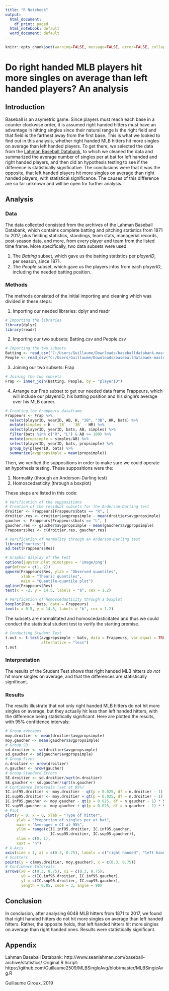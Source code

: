 ---
title: "R Notebook"
output:
  html_document:
    df_print: paged
  html_notebook: default
  word_document: default
---

```{r global_options, include=FALSE}
knitr::opts_chunk$set(warning=FALSE, message=FALSE, error=FALSE, collapse=TRUE)
```
# Do right handed MLB players hit more singles on average than left handed players? An analysis
## Introduction
Baseball is an asymetric game. Since players must reach each base in a counter clockwise order, it is assumed right handed hitters must have an advantage in hitting singles since their natural range is the right field and that field is the farthest away from the first base. This is what we looked to find out in this analysis, whether right handed MLB hitters hit more singles on average than left handed players. To get there, we selected the data from the [Lahman Baseball Databank](http://www.seanlahman.com/baseball-archive/statistics/), to which we cleaned the data and summarized the average number of singles per at bat for left handed and right handed players, and then did an hypothesis testing to see if the difference is statistically significative. The conclusions were that it was the opposite, that left handed players hit more singles on average than right handed players, with statistical significance. The causes of this difference are so far unknown and will be open for further analysis.

## Analysis
### Data
The data collected consisted from the archives of the Lahman Baseball Databank, which contains complete batting and pitching statistics from 1871 to 2017, plus fielding statistics, standings, team stats, managerial records, post-season data, and more, from every player and team from the listed time frame. More specifically, two data subsets were used:

 1. The *Batting* subset, which gave us the batting statistics per *playerID*, per season, since 1871.
 2. The *People* subset, which gave us the players infos from each *playerID*, including the needed batting position.

### Methods
The methods consisted of the initial importing and cleaning which was divided in these steps:

 1. Importing our needed libraries: dplyr and readr
```{r, results='markup', message=FALSE, error=FALSE, warning=FALSE}
# Importing the libraries
library(dplyr)
library(readr)
```

 2. Importing our two subsets: Batting.csv and People.csv
```{r, results='markup', message=FALSE, error=FALSE, warning=FALSE}
# Importing the two subsets
Batting <- read_csv("C:/Users/Guillaume/Downloads/baseballdatabank-master_2018-03-28/baseballdatabank-master/core/Batting.csv")
People <- read_csv("C:/Users/Guillaume/Downloads/baseballdatabank-master_2018-03-28/baseballdatabank-master/core/People.csv")
```
 
 3. Joining our two subsets: Frap
```{r, results='markup', message=FALSE, error=FALSE, warning=FALSE}
# Joining the two subsets
Frap <- inner_join(Batting, People, by = "playerID")
```
 
 4. Arrange our Frap subset to get our needed data frame Frappeurs, which will include our playersID, his batting position and his single's average over his MLB career.
```{r, results='markup', message=FALSE, error=FALSE, warning=FALSE}
# Creating the Frappeurs dataframe
Frappeurs <- Frap %>%
  select(playerID, yearID, AB, H, "2B", "3B", HR, bats) %>%
  mutate(simples = H - `2B` - `3B` - HR) %>%
  select(playerID, yearID, bats, AB, simples) %>%
  filter(bats %in% c("R", "L") & AB >= 100) %>%
  mutate(propsimple = simples/AB) %>%
  select(playerID, yearID, bats, propsimple) %>%
  group_by(playerID, bats) %>%
  summarize(avgpropsimple = mean(propsimple))
```

Then, we verified the suppositions in order to make sure we could operate an hypothesis testing. These suppositions were the:

1. Normality (through an Anderson-Darling test)
2. Homoscedasticity (through a boxplot)
 
These steps are listed in this code:
```{r, results='hold', message=FALSE, error=FALSE, warning=FALSE}
# Verification of the suppositions
# Creation of the residual subsets for the Anderson-Darling test
droitier <- Frappeurs[Frappeurs$bats == "R", ]
droitier.res <- droitier$avgpropsimple - mean(droitier$avgpropsimple)
gaucher <- Frappeurs[Frappeurs$bats == "L", ]
gaucher.res <- gaucher$avgpropsimple - mean(gaucher$avgpropsimple)
Frappeurs$Res <- c(droitier.res, gaucher.res)

# Verification of normality through an Anderson-Darling test
library("nortest")
ad.test(Frappeurs$Res)
```

```{r, results='hold', message=FALSE, error=FALSE, warning=FALSE}
# Graphic display of the test
options(jupyter.plot_mimetypes = 'image/png')
par(mfrow = c(1, 2))
qqnorm(Frappeurs$Res, ylab = "Observed quantiles",
       xlab = "Theoric quantiles",
       main = "Quantile-quantile plot")
qqline(Frappeurs$Res)
text(x = -2, y = 14.5, labels = "a", cex = 1.2)

# Verification of homoscedasticity through a boxplot
boxplot(Res ~ bats, data = Frappeurs)
text(x = 0.5, y = 14.5, labels = "b", cex = 1.2)
```

The subsets are normalitated and homoscedasticitated and thus we could conduct the statistical student test to verify the starting premise.

```{r, results='hold', message=FALSE, error=FALSE, warning=FALSE}
# Conducting Student Test
t.out <- t.test(avgpropsimple ~ bats, data = Frappeurs, var.equal = TRUE,
                alternative = "less")
t.out
```

### Interpretation

The results of the Student Test shows that right handed MLB hitters *do not* hit more singles on average, and that the differences are statistically significant.


### Results

The results illustrate that not only right handed MLB hitters do not hit more singles on average, but they actually hit less than left handed hitters, with the difference being statistically significant. Here are plotted the results, with 95% confidence intervals:

```{r, results='hold', message=FALSE, error=FALSE, warning=FALSE}
# Group averages
moy.droitier <- mean(droitier$avgpropsimple)
moy.gaucher <- mean(gaucher$avgpropsimple)
# Group SD
sd.droitier <- sd(droitier$avgpropsimple)
sd.gaucher <- sd(gaucher$avgpropsimple)
# Group Sizes
n.droitier <- nrow(droitier)
n.gaucher <- nrow(gaucher)
# Group Standard Errors
SE.droitier <- sd.droitier/sqrt(n.droitier)
SE.gaucher <- sd.gaucher/sqrt(n.gaucher)
# Confidence Intervals (set at 95%)
IC.inf95.droitier <- moy.droitier - qt(p = 0.025, df = n.droitier - 1) * SE.droitier
IC.sup95.droitier <- moy.droitier + qt(p = 0.025, df = n.droitier - 1) * SE.droitier
IC.inf95.gaucher <- moy.gaucher - qt(p = 0.025, df = n.gaucher - 1) * SE.gaucher
IC.sup95.gaucher <- moy.gaucher + qt(p = 0.025, df = n.gaucher - 1) * SE.gaucher
# Plot
plot(y = 0, x = 0, xlab = "Type of hitter",
     ylab = "Proportion of singles per at bat",
     main = "Averages ± CI at 95%",
     ylim = range(c(IC.inf95.droitier, IC.inf95.gaucher,
                    IC.sup95.droitier, IC.sup95.gaucher)),
     xlim = c(0, 1),
     xaxt = "n")
# X-Axis
axis(side = 1, at = c(0.3, 0.75), labels = c("right handed", "left handed"))
# Scatters
points(y = c(moy.droitier, moy.gaucher), x = c(0.3, 0.75))
# Confidence Intervals
arrows(x0 = c(0.3, 0.75), x1 = c(0.3, 0.75),
       y0 = c(IC.inf95.droitier, IC.inf95.gaucher),
       y1 = c(IC.sup95.droitier, IC.sup95.gaucher),
       length = 0.05, code = 3, angle = 90)
```

## Conclusion
In conclusion, after analysing 6048 MLB hitters from 1871 to 2017, we found that right handed hitters do not hit more singles on average than left handed hitters. Rather, the opposite holds, that left handed hitters hit more singles on average than right handed ones. Results were statistically significant.


## Appendix
Lahman Baseball Databank: http://www.seanlahman.com/baseball-archive/statistics/
Original R Script: https://github.com/Guillaume2509/MLBSingleAvg/blob/master/MLBSingleAvg.R

Guillaume Giroux, 2019